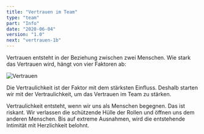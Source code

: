 ```yaml
---
title: "Vertrauen im Team"
type: "team"
part: "Info"
date: "2020-06-04"
version: "1.0"
next: "vertrauen-1b"
---
```


Vertrauen entsteht in der Beziehung zwischen zwei Menschen.
Wie stark das Vertrauen wird, hängt von vier Faktoren ab:

![Vertrauen](../../img/Vertrauen.png "Vertrauen ist eine Gleichung")

Die Vertraulichkeit ist der Faktor mit dem stärksten Einfluss.
Deshalb starten wir mit der Vertraulichkeit, um das Vertrauen im Team zu stärken.

Vertraulichkeit entsteht, wenn wir uns als Menschen begegnen.
Das ist riskant. Wir verlassen die schützende Hülle der Rollen und öffnen uns dem anderen Menschen.
Bis auf extreme Ausnahmen, wird die entstehende Intimität mit Herzlichkeit belohnt.

<Hint variant='warning'
text="Brecht bitte hier ab, wenn ihr ernsthafte Bedenken an den guten Absichten eines Teammitglieds habt.
In solchen Fällen hilft nur eine professionelle Mediation. Daran schließend kann wieder Vertrauen aufgebaut werden."/>